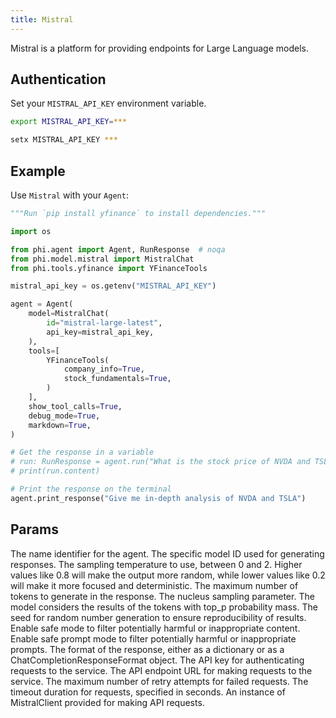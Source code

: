 ```yaml
---
title: Mistral
---
```


Mistral is a platform for providing endpoints for Large Language models.

## Authentication

Set your `MISTRAL_API_KEY` environment variable.

<CodeGroup>

```bash Mac
export MISTRAL_API_KEY=***
```

```bash Windows
setx MISTRAL_API_KEY ***
```

</CodeGroup>

## Example

Use `Mistral` with your `Agent`:

<CodeGroup>

```python agent.py
"""Run `pip install yfinance` to install dependencies."""

import os

from phi.agent import Agent, RunResponse  # noqa
from phi.model.mistral import MistralChat
from phi.tools.yfinance import YFinanceTools

mistral_api_key = os.getenv("MISTRAL_API_KEY")

agent = Agent(
    model=MistralChat(
        id="mistral-large-latest",
        api_key=mistral_api_key,
    ),
    tools=[
        YFinanceTools(
            company_info=True,
            stock_fundamentals=True,
        )
    ],
    show_tool_calls=True,
    debug_mode=True,
    markdown=True,
)

# Get the response in a variable
# run: RunResponse = agent.run("What is the stock price of NVDA and TSLA")
# print(run.content)

# Print the response on the terminal
agent.print_response("Give me in-depth analysis of NVDA and TSLA")

```

</CodeGroup>

## Params

<ResponseField name="name" type="str" default="Mistral">
  The name identifier for the agent.
</ResponseField>
<ResponseField name="id" type="str" default="mistral-large-latest">
  The specific model ID used for generating responses.
</ResponseField>
<ResponseField name="temperature" type="float">
  The sampling temperature to use, between 0 and 2. Higher values like 0.8 will
  make the output more random, while lower values like 0.2 will make it more
  focused and deterministic.
</ResponseField>
<ResponseField name="max_tokens" type="int" default="1024">
  The maximum number of tokens to generate in the response.
</ResponseField>
<ResponseField name="top_p" type="float">
  The nucleus sampling parameter. The model considers the results of the tokens
  with top_p probability mass.
</ResponseField>
<ResponseField name="random_seed" type="int">
  The seed for random number generation to ensure reproducibility of results.
</ResponseField>
<ResponseField name="safe_mode" type="bool">
  Enable safe mode to filter potentially harmful or inappropriate content.
</ResponseField>
<ResponseField name="safe_prompt" type="bool">
  Enable safe prompt mode to filter potentially harmful or inappropriate
  prompts.
</ResponseField>
<ResponseField
  name="response_format"
  type="Union[Dict[str, Any], ChatCompletionResponseFormat]"
>
  The format of the response, either as a dictionary or as a
  ChatCompletionResponseFormat object.
</ResponseField>
<ResponseField name="api_key" type="str">
  The API key for authenticating requests to the service.
</ResponseField>
<ResponseField name="endpoint" type="str">
  The API endpoint URL for making requests to the service.
</ResponseField>
<ResponseField name="max_retries" type="int">
  The maximum number of retry attempts for failed requests.
</ResponseField>
<ResponseField name="timeout" type="int">
  The timeout duration for requests, specified in seconds.
</ResponseField>
<ResponseField name="mistral_client" type="MistralClient">
  An instance of MistralClient provided for making API requests.
</ResponseField>
